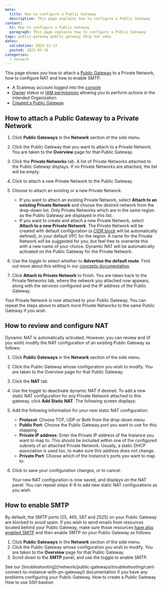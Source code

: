 ```yaml
---
meta:
  title: How to configure a Public Gateway
  description: This page explains how to configure a Public Gateway
content:
  h1: How to configure a Public Gateway
  paragraph: This page explains how to configure a Public Gateway
tags: public-gateway public gateway dhcp nat smtp
dates:
  validation: 2023-12-13
  posted: 2021-05-26
categories:
  - network
---
```


This page shows you how to attach a [Public Gateway](/network/public-gateways/concepts/#public-gateway) to a Private Network, how to configure NAT and how to enable SMTP.

<Macro id="requirements" />

- A Scaleway account logged into the [console](https://console.scaleway.com)
- [Owner](/identity-and-access-management/iam/concepts/#owner) status or [IAM permissions](/identity-and-access-management/iam/concepts/#permission) allowing you to perform actions in the intended Organization
- [Created a Public Gateway](/network/public-gateways/how-to/create-a-public-gateway/)

## How to attach a Public Gateway to a Private Network

1. Click **Public Gateways** in the **Network** section of the side menu.

2. Click the Public Gateway that you want to attach to a Private Network. You are taken to the **Overview** page for that Public Gateway.

3. Click the **Private Networks** tab. A list of Private Networks attached to the Public Gateway displays. If no Private Networks are attached, the list will be empty.

4. Click <Icon name="plus" /> to attach a new Private Network to the Public Gateway.

5. Choose to attach an existing or a new Private Network.
    - If you want to attach an existing Private Network, select **Attach to an existing Private Network** and choose the desired network from the drop-down list.
      <Message type="note">
        Only Private Networks which are in the same region as the Public Gateway are displayed in this list.
      </Message>
    - If you want to create and attach a new Private Network, select **Attach to a new Private Network**. The Private Network will be created with default configuration (a [CIDR block](/network/vpc/concepts#cidr-block) will be automatically defined), in your default VPC for the region. A name for the Private Network will be suggested for you, but feel free to overwrite this with a new name of your choice. Dynamic NAT will be automatically activated on the Public Gateway for the Private Network.
6. Use the toggle to select whether to **Advertise the default route**. Find out more about this setting in our [concepts documentation](/network/public-gateways/concepts/#default-route).
7. Click **Attach to Private Network** to finish. You are taken back to the Private Networks tab, where the network you attached now appears, along with the services configured and the IP address of the Public Gateway.

Your Private Network is now attached to your Public Gateway. You can repeat the steps above to attach more Private Networks to the same Public Gateway if you wish.

## How to review and configure NAT

Dynamic NAT is automatically activated. However, you can review and (if you wish) modify the NAT configuration of an existing Public Gateway as follows:

1. Click **Public Gateways** in the **Network** section of the side menu.
2. Click the Public Gateway whose configuration you wish to modify. You are taken to the Overview page for that Public Gateway.
3. Click the **NAT** tab.
4. Use the toggle to deactivate dynamic NAT if desired. To add a new static NAT configuration for any Private Network attached to this gateway, click **Add Static NAT**. The following screen displays:
    <Lightbox src="scaleway-nat-add-static.webp" alt="" />
5. Add the following information for your new static NAT configuration:
    - **Protocol**: Choose TCP, UDP or Both from the drop-down menu
    - **Public Port**: Choose the Public Gateway port you want to use for this mapping
    - **Private IP address**: Enter the Private IP address of the Instance you want to map to. This should be included within one of the configured subnets of an attached Private Network. Usually, a static DHCP association is used too, to make sure this address does not change.
    - **Private Port**: Choose which of the Instance's ports you want to map to.
6. Click <Icon name="validate" /> to save your configuration changes, or <Icon name="cancel" /> to cancel.

    Your new NAT configuration is now saved, and displays on the NAT panel. You can repeat steps 4-6 to add new static NAT configurations as you wish.

## How to enable SMTP

By default, the SMTP ports (25, 465, 587 and 2525) on your Public Gateway are blocked to avoid spam. If you wish to send emails from resources located behind your Public Gateway, make sure those resources [have also enabled SMTP](/compute/instances/how-to/send-emails-from-your-instance/) and then enable SMTP on your Public Gateway as follows:

1. Click **Public Gateways** in the **Network** section of the side menu.
2. Click the Public Gateway whose configuration you wish to modify. You are taken to the **Overview** page for that Public Gateway.
3. Scroll down to the **SMTP** panel, and use the toggle <Icon name="toggle" /> to enable SMTP.

<Message type="important">
  See our [troubleshooting](/network/public-gateways/troubleshooting/cant-connect-to-instance-with-pn-gateway/) documentation if you have any problems configuring your Public Gateway.
</Message>


<Navigation title="See also">
  <PreviousButton to="/network/public-gateways/how-to/create-a-public-gateway/">How to create a Public Gateway</PreviousButton>
  <NextButton to="/network/public-gateways/how-to/use-ssh-bastion/">How to use SSH bastion</NextButton>
</Navigation>